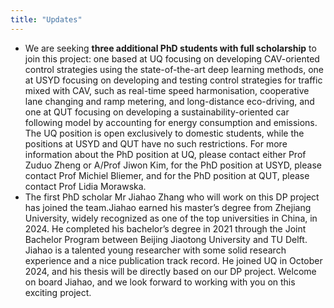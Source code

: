 ```yaml
---
title: "Updates"
---
```


-   We are seeking **three additional PhD students with full scholarship** to join this project: one based at UQ focusing on developing CAV-oriented control strategies using the state-of-the-art deep learning methods, one at USYD focusing on developing and testing control strategies for traffic mixed with CAV, such as real-time speed harmonisation, cooperative lane changing and ramp metering, and long-distance eco-driving, and one at QUT focusing on developing a sustainability-oriented car following model by accounting for energy consumption and emissions. The UQ position is open exclusively to domestic students, while the positions at USYD and QUT have no such restrictions. For more information about the PhD position at UQ, please contact either Prof Zuduo Zheng or A/Prof Jiwon Kim, for the PhD position at USYD, please contact Prof Michiel Bliemer, and for the PhD position at QUT, please contact Prof Lidia Morawska.
-   The first PhD scholar Mr Jiahao Zhang who will work on this DP project has joined the team.Jiahao earned his master’s degree from Zhejiang University, widely recognized as one of the top universities in China, in 2024. He completed his bachelor’s degree in 2021 through the Joint Bachelor Program between Beijing Jiaotong University and TU Delft. Jiahao is a talented young researcher with some solid research experience and a nice publication track record. He joined UQ in October 2024, and his thesis will be directly based on our DP project. Welcome on board Jiahao, and we look forward to working with you on this exciting project.
